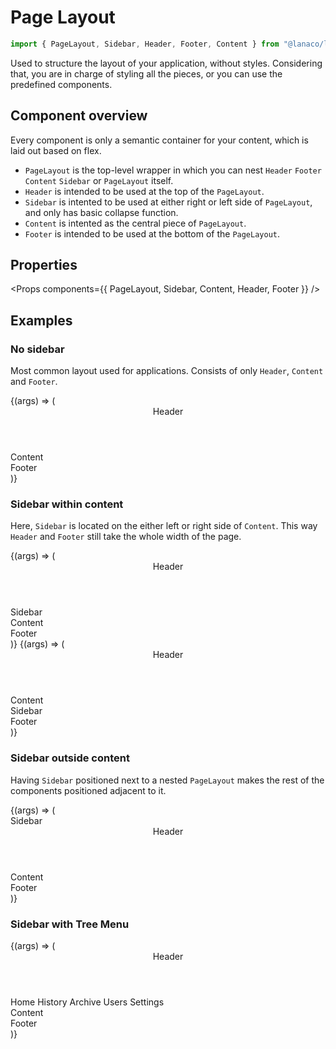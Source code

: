 
<Meta title="Layout/Page Layout" component={PageLayout} />

# Page Layout

```jsx
import { PageLayout, Sidebar, Header, Footer, Content } from "@lanaco/lnc-react-ui";
```

Used to structure the layout of your application, without styles. Considering that, you are in charge of styling all the pieces,
or you can use the predefined components.

## Component overview

Every component is only a semantic container for your content, which is laid out based on flex.

- `PageLayout` is the top-level wrapper in which you can nest `Header` `Footer` `Content` `Sidebar` or `PageLayout` itself.
- `Header` is intended to be used at the top of the `PageLayout`.
- `Sidebar` is intented to be used at either right or left side of `PageLayout`, and only has basic collapse function.
- `Content` is intented as the central piece of `PageLayout`.
- `Footer` is intended to be used at the bottom of the `PageLayout`.

## Properties

<Props components={{ PageLayout, Sidebar, Content, Header, Footer }} />

## Examples

### No sidebar

Most common layout used for applications. Consists of only `Header`, `Content` and `Footer`.<br/>

<Canvas>
  <Story name="No sidebar">
    {(args) => (
      <PageLayout>
        <Header
          style={{
            backgroundColor: "rgb(0, 83, 122)",
            lineHeight: "64px",
            textAlign: "center",
          }}
        >
          <span>Header</span>
        </Header>
        <Content>
          <div
            style={{
              display: "flex",
              justifyContent: "center",
              alignItems: "center",
              height: "100%",
            }}
          >
            <span>Content</span>
          </div>
        </Content>
        <Footer
          style={{
            backgroundColor: "rgb(0, 83, 122)",
            lineHeight: "64px",
            textAlign: "center",
          }}
        >
          <span>Footer</span>
        </Footer>
      </PageLayout>
    )}
  </Story>
</Canvas>

### Sidebar within content

Here, `Sidebar` is located on the either left or right side of `Content`. This way `Header` and `Footer` still take the whole width of the page.

<Canvas>
  <Story name="Left sidebar within content">
    {(args) => (
      <PageLayout>
        <Header
          style={{
            backgroundColor: "rgb(0, 83, 122)",
            lineHeight: "64px",
            textAlign: "center",
          }}
        >
          <span>Header</span>
        </Header>
        <PageLayout>
          <Sidebar style={{ backgroundColor: "rgb(235, 249, 255)" }}>
            <div
              style={{
                display: "flex",
                justifyContent: "center",
                alignItems: "center",
                height: "100%",
              }}
            >
              Sidebar
            </div>
          </Sidebar>
          <Content>
            <div
              style={{
                display: "flex",
                justifyContent: "center",
                alignItems: "center",
                height: "100%",
              }}
            >
              <span>Content</span>
            </div>
          </Content>
        </PageLayout>
        <Footer
          style={{
            backgroundColor: "rgb(0, 83, 122)",
            lineHeight: "64px",
            textAlign: "center",
          }}
        >
          <span>Footer</span>
        </Footer>
      </PageLayout>
    )}
  </Story>
</Canvas>

<Canvas>
  <Story name="Right sidebar within content">
    {(args) => (
      <PageLayout>
        <Header
          style={{
            backgroundColor: "rgb(0, 83, 122)",
            lineHeight: "64px",
            textAlign: "center",
          }}
        >
          <span>Header</span>
        </Header>
        <PageLayout>
          <Content>
            <div
              style={{
                display: "flex",
                justifyContent: "center",
                alignItems: "center",
                height: "100%",
              }}
            >
              <span>Content</span>
            </div>
          </Content>
          <Sidebar style={{ backgroundColor: "rgb(235, 249, 255)" }}>
            <div
              style={{
                display: "flex",
                justifyContent: "center",
                alignItems: "center",
                height: "100%",
              }}
            >
              Sidebar
            </div>
          </Sidebar>
        </PageLayout>
        <Footer
          style={{
            backgroundColor: "rgb(0, 83, 122)",
            lineHeight: "64px",
            textAlign: "center",
          }}
        >
          <span>Footer</span>
        </Footer>
      </PageLayout>
    )}
  </Story>
</Canvas>

### Sidebar outside content

Having `Sidebar` positioned next to a nested `PageLayout` makes the rest of the components positioned adjacent to it.

<Canvas>
  <Story name="Sidebar outside content">
    {(args) => (
      <PageLayout>
        <Sidebar style={{ backgroundColor: "rgb(235, 249, 255)" }}>
          <div
            style={{
              display: "flex",
              justifyContent: "center",
              alignItems: "center",
              height: "100%",
            }}
          >
            Sidebar
          </div>
        </Sidebar>
        <PageLayout>
          <Header
            style={{
              backgroundColor: "rgb(0, 83, 122)",
              lineHeight: "64px",
              textAlign: "center",
            }}
          >
            <span>Header</span>
          </Header>
          <Content>
            <div
              style={{
                display: "flex",
                justifyContent: "center",
                alignItems: "center",
                height: "100%",
              }}
            >
              <span>Content</span>
            </div>
          </Content>
          <Footer
            style={{
              backgroundColor: "rgb(0, 83, 122)",
              lineHeight: "64px",
              textAlign: "center",
            }}
          >
            <span>Footer</span>
          </Footer>
        </PageLayout>
      </PageLayout>
    )}
  </Story>
</Canvas>

### Sidebar with Tree Menu

<Canvas>
  <Story name="Sidebar with Tree Menu">
    {(args) => (
      <PageLayout>
        <Header
          style={{
            backgroundColor: "rgb(0, 83, 122)",
            lineHeight: "64px",
            textAlign: "center",
          }}
        >
          <span>Header</span>
        </Header>
        <PageLayout>
          <Sidebar style={{ backgroundColor: "rgb(235, 249, 255)" }}>
              <TreeMenu color="secondary" itemsGap="0.3rem">
                <MenuItem icon="home" value="Home">Home</MenuItem>
                <MenuItem icon="clock" value="Hist">History</MenuItem>
                <Separator />
                <MenuItem icon="archive" value="Arch">Archive</MenuItem>
                <MenuItem icon="users" value="Users" justifyToEnd={true}>Users</MenuItem>
                <Separator />
                <MenuItem icon="gears" value="Sett" justifyToEnd={true}>Settings</MenuItem>
              </TreeMenu>
          </Sidebar>
          <Content>
            <div
              style={{
                display: "flex",
                justifyContent: "center",
                alignItems: "center",
                height: "100%",
              }}
            >
              <span>Content</span>
            </div>
          </Content>
        </PageLayout>
        <Footer
          style={{
            backgroundColor: "rgb(0, 83, 122)",
            lineHeight: "64px",
            textAlign: "center",
          }}
        >
          <span>Footer</span>
        </Footer>
      </PageLayout>
    )}
  </Story>
</Canvas>
